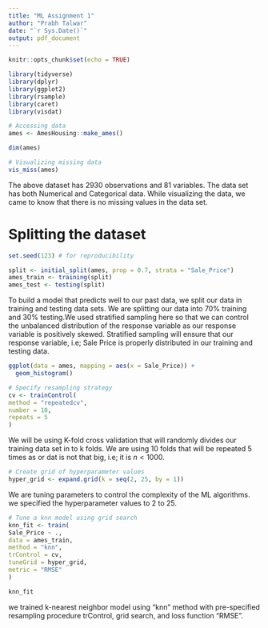 ---
title: "ML Assignment 1"
author: "Prabh Talwar"
date: "`r Sys.Date()`"
output: pdf_document
---

```{r setup, include=FALSE}
knitr::opts_chunk$set(echo = TRUE)
```

```{r, warning=FALSE, message=FALSE}
library(tidyverse)
library(dplyr)
library(ggplot2)
library(rsample)
library(caret)
library(visdat)
```

```{r}
# Accessing data
ames <- AmesHousing::make_ames()

dim(ames)
```

```{r}
# Visualizing missing data
vis_miss(ames)

```

The above dataset has 2930 observations and 81 variables. The data set has both Numerical and Categorical data. While visualizing the data, we came to know that there is no missing values in the data set. 

# Splitting the dataset
```{r}
set.seed(123) # for reproducibility

split <- initial_split(ames, prop = 0.7, strata = "Sale_Price")
ames_train <- training(split)
ames_test <- testing(split)
```

To build a model that predicts well to our past data, we split our data in training and testing data sets. We are splitting our data into 70% training and 30% testing.We used stratified sampling here so that we can control the unbalanced distribution of the response variable as our response variable is positively skewed. Stratified sampling will ensure that our response variable, i.e; Sale Price is properly distributed in our training and testing data.

```{r}
ggplot(data = ames, mapping = aes(x = Sale_Price)) +
  geom_histogram()
```


```{r}
# Specify resampling strategy
cv <- trainControl(
method = "repeatedcv",
number = 10,
repeats = 5
)
```

We will be using K-fold cross validation that will randomly divides our training data set in to k folds. We are using 10 folds that will be repeated 5 times as or dat is not that big, i.e; it is $n<1000$.

```{r}
# Create grid of hyperparameter values
hyper_grid <- expand.grid(k = seq(2, 25, by = 1))
```

We are tuning parameters to control the complexity of the ML algorithms. we specified the hyperparameter values to 2 to 25.

```{r}
# Tune a knn model using grid search
knn_fit <- train(
Sale_Price ~ .,
data = ames_train,
method = "knn",
trControl = cv,
tuneGrid = hyper_grid,
metric = "RMSE"
)

knn_fit
```
we trained k-nearest neighbor model using "knn" method with pre-specified resampling procedure trControl, grid search, and loss function "RMSE".
